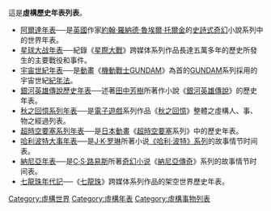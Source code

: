 {{unreferenced|time=2013-04-20T08:37:03+00:00}}
{{for|真實或科學預測的歷史年表列表|年表列表}}

這是'''虛構歷史年表列表'''。

*[[阿爾達年表|阿爾達年表]]──是[[英國|英國]]作家[[J·R·R·托爾金|約翰·羅納德·魯埃爾·托爾金]]的[[史詩式奇幻|史詩式奇幻]]小說系列中的世界年表。
*[[星球大战年表|星球大战年表]]──紀錄《[[星際大戰|星際大戰]]》跨媒体系列作品長達五萬多年的歷史所發生的主要戰役和事件。
*[[U.C.|宇宙世紀年表]]──是[[動畫|動畫]]《[[機動戰士GUNDAM|機動戰士GUNDAM]]》為首的[[GUNDAM|GUNDAM]]系列採用的宇宙世紀[[纪年|紀年法]]。
*[[銀河英雄傳說歷史年表|銀河英雄傳說歷史年表]]──述著[[田中芳樹|田中芳樹]]所著作小說《[[銀河英雄傳說|銀河英雄傳說]]》的歷史年表。
*[[告别回憶系列#時間線|秋之回憶系列年表]]──是[[電子遊戲|電子遊戲]]系列作品《[[秋之回憶|秋之回憶]]》整體之虛構人、事、物之經過列表。
*[[超時空要塞系列年表|超時空要塞系列年表]]──是[[日本|日本]][[動畫|動畫]]《[[超時空要塞|超時空要塞]]系列》中的歷史年表。
*[[哈利波特大事年表|哈利波特大事年表]]──是[[J·K·罗琳|J·K·罗琳]]所著小说[[哈利波特|《哈利·波特》系列]]的故事情节时间表。
*[[納尼亞年表|納尼亞年表]]──是[[C·S·路易斯|C·S·路易斯]]所著[[奇幻小说|奇幻小说]]《[[納尼亞傳奇|納尼亞傳奇]]》系列的故事情节时间表。
*[[七龍珠年代記|七龍珠年代記]]──《[[七龍珠|七龍珠]]》跨媒体系列作品的架空世界歷史年表。

{{Time travel}}

[[Category:虛構世界|Category:虛構世界]]
[[Category:虛構年表|Category:虛構年表]]
[[Category:虛構事物列表|Category:虛構事物列表]]